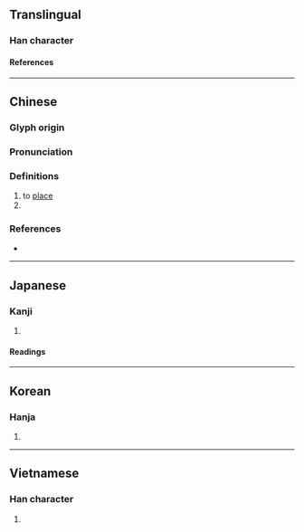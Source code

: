 {{character info/new}}
==Translingual==

===Han character===
{{Han char|rn=40|rad=宀|as=09|sn=12|four=30801|canj=JAMO|ids=⿱宀是}}

====References====
{{Han ref|kx=0289.160|dkj=07244|dj=0573.050|hdz=20943.010|uh=5BD4}}

----

==Chinese==
{{zh-forms}}

===Glyph origin===
{{Han etym}}

===Pronunciation===
{{zh-pron
|m=shí
|c=sat6
|mc=y
|oc=y
|ma=
|cat=a
}}

===Definitions===
{{zh-hanzi}}

# to [[place]]
# {{zh-alt-form|實}}

{{attention|zh|please check}}

===References===
* {{R:twedu|B00749}}

----

==Japanese==

===Kanji===
{{ja-kanji|grade=|rs=宀09}}

# {{rfdef|ja|sort=宀09}}

====Readings====
{{ja-readings
|on=しょく
|kun=まことに
}}

----

==Korean==

===Hanja===
{{ko-hanja|식}}

# {{rfdef|ko|sort=宀09}}

----

==Vietnamese==

===Han character===
{{vi-readings|rs=宀09|reading=[[thực]], [[thật]], [[thiệt]]}}

# {{rfdef|vi|sort=宀09}}